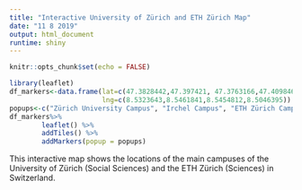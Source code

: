 ```yaml
---
title: "Interactive University of Zürich and ETH Zürich Map"
date: "11 8 2019"
output: html_document
runtime: shiny
---
```


```r
knitr::opts_chunk$set(echo = FALSE)
```

```r
library(leaflet)
df_markers<-data.frame(lat=c(47.3828442,47.397421, 47.3763166,47.4098464), 
                       lng=c(8.5323643,8.5461841,8.5454812,8.5046395))
popups<-c("Zürich University Campus", "Irchel Campus", "ETH Zürich Campus", "ETH Hönggerberg Campus")
df_markers%>%
        leaflet() %>%
        addTiles() %>%
        addMarkers(popup = popups)
```


This interactive map shows the locations of the main campuses of the University of Zürich (Social Sciences) and the ETH Zürich (Sciences) in Switzerland.



